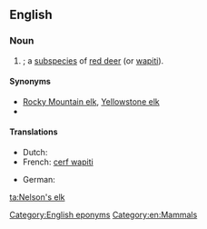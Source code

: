 ==English==
{{wikipedia|red deer}}

===Noun===
{{en-noun|sg=[[Nelson]]'s [[elk]]|Nelson's elk}}

# {{tritaxon|Cervus elaphus nelsoni}}; a [[subspecies]] of [[red deer]] (or [[wapiti]]).

====Synonyms====
* [[Rocky Mountain elk]], [[Yellowstone elk]]
* {{tritaxon|[[Cervus canadensis nelsoni]]}}

====Translations====
{{trans-top|wapiti subspecies}}
* Dutch: {{t-|nl|wapiti|m}}
* French: [[cerf wapiti]] {{m}}
{{trans-mid}}
* German: {{t-|de|Wapiti}}
{{trans-bottom}}

[[Category:English eponyms]]
[[Category:en:Mammals]]

[[ta:Nelson's elk]]